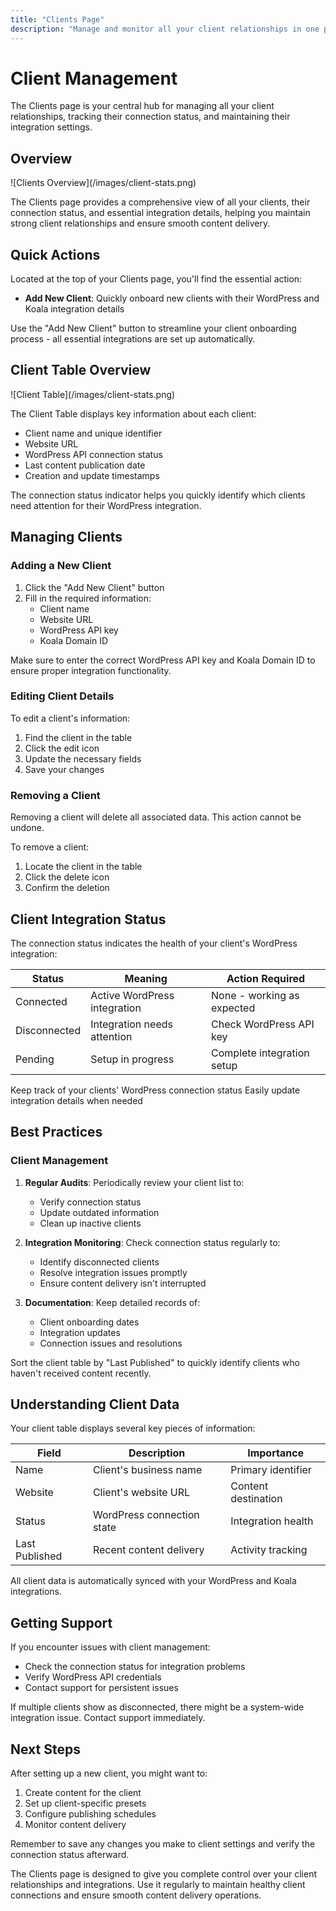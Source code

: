 ```yaml
---
title: "Clients Page"
description: "Manage and monitor all your client relationships in one place"
---
```


# Client Management

The Clients page is your central hub for managing all your client relationships, tracking their connection status, and maintaining their integration settings.

## Overview

<Frame>
  ![Clients Overview](/images/client-stats.png)
</Frame>

The Clients page provides a comprehensive view of all your clients, their connection status, and essential integration details, helping you maintain strong client relationships and ensure smooth content delivery.

## Quick Actions

Located at the top of your Clients page, you'll find the essential action:

- **Add New Client**: Quickly onboard new clients with their WordPress and Koala integration details

<Tip>
  Use the "Add New Client" button to streamline your client onboarding process - all essential integrations are set up automatically.
</Tip>

## Client Table Overview

<Frame>
  ![Client Table](/images/client-stats.png)
</Frame>

The Client Table displays key information about each client:

- Client name and unique identifier
- Website URL
- WordPress API connection status
- Last content publication date
- Creation and update timestamps

<Note>
  The connection status indicator helps you quickly identify which clients need attention for their WordPress integration.
</Note>

## Managing Clients

### Adding a New Client

1. Click the "Add New Client" button
2. Fill in the required information:
   - Client name
   - Website URL
   - WordPress API key
   - Koala Domain ID

<Warning>
  Make sure to enter the correct WordPress API key and Koala Domain ID to ensure proper integration functionality.
</Warning>

### Editing Client Details

To edit a client's information:

1. Find the client in the table
2. Click the edit icon
3. Update the necessary fields
4. Save your changes

### Removing a Client

<Warning>
  Removing a client will delete all associated data. This action cannot be undone.
</Warning>

To remove a client:

1. Locate the client in the table
2. Click the delete icon
3. Confirm the deletion

## Client Integration Status

The connection status indicates the health of your client's WordPress integration:

| Status | Meaning | Action Required |
|--------|---------|----------------|
| Connected | Active WordPress integration | None - working as expected |
| Disconnected | Integration needs attention | Check WordPress API key |
| Pending | Setup in progress | Complete integration setup |

<CardGroup cols={2}>
  <Card title="Monitor Integration" icon="wifi">
    Keep track of your clients' WordPress connection status
  </Card>
  
  <Card title="Manage Settings" icon="gear">
    Easily update integration details when needed
  </Card>
</CardGroup>

## Best Practices

### Client Management

1. **Regular Audits**: Periodically review your client list to:
   - Verify connection status
   - Update outdated information
   - Clean up inactive clients

2. **Integration Monitoring**: Check connection status regularly to:
   - Identify disconnected clients
   - Resolve integration issues promptly
   - Ensure content delivery isn't interrupted

3. **Documentation**: Keep detailed records of:
   - Client onboarding dates
   - Integration updates
   - Connection issues and resolutions

<Tip>
  Sort the client table by "Last Published" to quickly identify clients who haven't received content recently.
</Tip>

## Understanding Client Data

Your client table displays several key pieces of information:

| Field | Description | Importance |
|-------|-------------|------------|
| Name | Client's business name | Primary identifier |
| Website | Client's website URL | Content destination |
| Status | WordPress connection state | Integration health |
| Last Published | Recent content delivery | Activity tracking |

<Info>
  All client data is automatically synced with your WordPress and Koala integrations.
</Info>

## Getting Support

If you encounter issues with client management:

- Check the connection status for integration problems
- Verify WordPress API credentials
- Contact support for persistent issues

<Warning>
  If multiple clients show as disconnected, there might be a system-wide integration issue. Contact support immediately.
</Warning>

## Next Steps

After setting up a new client, you might want to:

1. Create content for the client
2. Set up client-specific presets
3. Configure publishing schedules
4. Monitor content delivery

<Tip>
  Remember to save any changes you make to client settings and verify the connection status afterward.
</Tip>

The Clients page is designed to give you complete control over your client relationships and integrations. Use it regularly to maintain healthy client connections and ensure smooth content delivery operations. 
